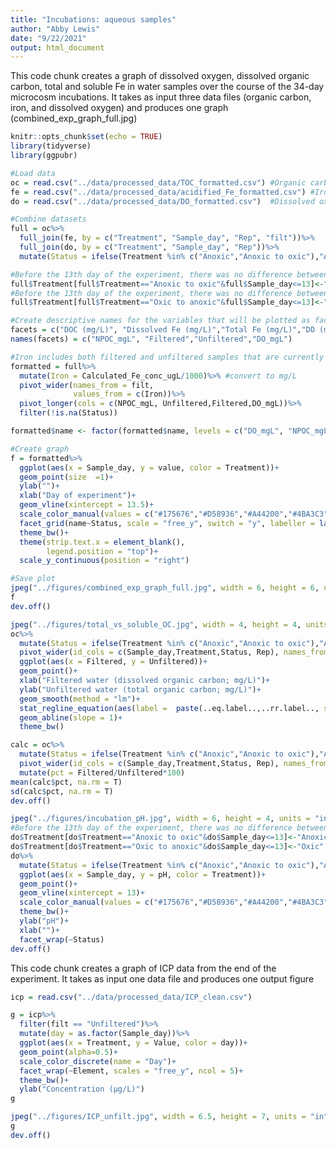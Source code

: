 ```yaml
---
title: "Incubations: aqueous samples"
author: "Abby Lewis"
date: "9/22/2021"
output: html_document
---
```


This code chunk creates a graph of dissolved oxygen, dissolved organic carbon, total and soluble Fe in water samples over the course of the 34-day microcosm incubations. It takes as input three data files (organic carbon, iron, and dissolved oxygen) and produces one graph (combined_exp_graph_full.jpg)

```r
knitr::opts_chunk$set(echo = TRUE)
library(tidyverse)
library(ggpubr)

#Load data
oc = read.csv("../data/processed_data/TOC_formatted.csv") #Organic carbon data
fe = read.csv("../data/processed_data/acidified_Fe_formatted.csv") #Iron data 
do = read.csv("../data/processed_data/DO_formatted.csv")  #Dissolved oxygen and pH data

#Combine datasets
full = oc%>%
  full_join(fe, by = c("Treatment", "Sample_day", "Rep", "filt"))%>%
  full_join(do, by = c("Treatment", "Sample_day", "Rep"))%>%
  mutate(Status = ifelse(Treatment %in% c("Anoxic","Anoxic to oxic"),"Anoxic","Oxic"))

#Before the 13th day of the experiment, there was no difference between the anoxic to oxic microcosms and the anoxic microcosms
full$Treatment[full$Treatment=="Anoxic to oxic"&full$Sample_day<=13]<-"Anoxic"
#Before the 13th day of the experiment, there was no difference between the oxic to anoxic microcosms and the oxic microcosms
full$Treatment[full$Treatment=="Oxic to anoxic"&full$Sample_day<=13]<-"Oxic"

#Create descriptive names for the variables that will be plotted as facets
facets = c("DOC (mg/L)", "Dissolved Fe (mg/L)","Total Fe (mg/L)","DO (mg/L)")
names(facets) = c("NPOC_mgL", "Filtered","Unfiltered","DO_mgL")

#Iron includes both filtered and unfiltered samples that are currently grouped in one column (Conc). The code below separates these samples into two columns for plotting
formatted = full%>%
  mutate(Iron = Calculated_Fe_conc_ugL/1000)%>% #convert to mg/L
  pivot_wider(names_from = filt,
              values_from = c(Iron))%>%
  pivot_longer(cols = c(NPOC_mgL, Unfiltered,Filtered,DO_mgL))%>%
  filter(!is.na(Status))

formatted$name <- factor(formatted$name, levels = c("DO_mgL", "NPOC_mgL", "Unfiltered", "Filtered")) #Order the variables how we would like them to be plotted

#Create graph
f = formatted%>%
  ggplot(aes(x = Sample_day, y = value, color = Treatment))+
  geom_point(size  =1)+
  ylab("")+
  xlab("Day of experiment")+
  geom_vline(xintercept = 13.5)+
  scale_color_manual(values = c("#175676","#D58936","#A44200","#4BA3C3")) +
  facet_grid(name~Status, scale = "free_y", switch = "y", labeller = labeller(name = facets))+
  theme_bw()+
  theme(strip.text.x = element_blank(),
        legend.position = "top")+
  scale_y_continuous(position = "right")

#Save plot
jpeg("../figures/combined_exp_graph_full.jpg", width = 6, height = 6, units = "in",res = 300)
f
dev.off()

jpeg("../figures/total_vs_soluble_OC.jpg", width = 4, height = 4, units = "in",res = 300)
oc%>%
  mutate(Status = ifelse(Treatment %in% c("Anoxic","Anoxic to oxic"),"Anoxic","Oxic"))%>%
  pivot_wider(id_cols = c(Sample_day,Treatment,Status, Rep), names_from = filt, values_from = NPOC_mgL)%>%
  ggplot(aes(x = Filtered, y = Unfiltered))+
  geom_point()+
  xlab("Filtered water (dissolved organic carbon; mg/L)")+
  ylab("Unfiltered water (total organic carbon; mg/L)")+
  geom_smooth(method = "lm")+
  stat_regline_equation(aes(label =  paste(..eq.label..,..rr.label.., sep = "~~~~")))+
  geom_abline(slope = 1)+
  theme_bw()

calc = oc%>%
  mutate(Status = ifelse(Treatment %in% c("Anoxic","Anoxic to oxic"),"Anoxic","Oxic"))%>%
  pivot_wider(id_cols = c(Sample_day,Treatment,Status, Rep), names_from = filt, values_from = NPOC_mgL)%>%
  mutate(pct = Filtered/Unfiltered*100)
mean(calc$pct, na.rm = T)
sd(calc$pct, na.rm = T)
dev.off()

jpeg("../figures/incubation_pH.jpg", width = 6, height = 4, units = "in",res = 300)
#Before the 13th day of the experiment, there was no difference between the oxic to anoxic microcosms and the oxic microcosms
do$Treatment[do$Treatment=="Anoxic to oxic"&do$Sample_day<=13]<-"Anoxic"
do$Treatment[do$Treatment=="Oxic to anoxic"&do$Sample_day<=13]<-"Oxic"
do%>%
  mutate(Status = ifelse(Treatment %in% c("Anoxic","Anoxic to oxic"),"Anoxic","Oxic"))%>%
  ggplot(aes(x = Sample_day, y = pH, color = Treatment))+
  geom_point()+
  geom_vline(xintercept = 13)+
  scale_color_manual(values = c("#175676","#D58936","#A44200","#4BA3C3"))+
  theme_bw()+
  ylab("pH")+
  xlab("")+ 
  facet_wrap(~Status)
dev.off()
```


This code chunk creates a graph of ICP data from the end of the experiment. It takes as input one data file and produces one output figure
```r
icp = read.csv("../data/processed_data/ICP_clean.csv")

g = icp%>%
  filter(filt == "Unfiltered")%>%
  mutate(day = as.factor(Sample_day))%>%
  ggplot(aes(x = Treatment, y = Value, color = day))+
  geom_point(alpha=0.5)+
  scale_color_discrete(name = "Day")+
  facet_wrap(~Element, scales = "free_y", ncol = 5)+
  theme_bw()+
  ylab("Concentration (µg/L)")
g

jpeg("../figures/ICP_unfilt.jpg", width = 6.5, height = 7, units = "in", res = 300)
g
dev.off()
```

